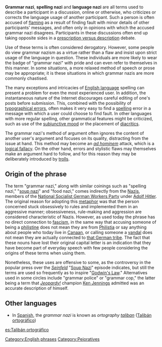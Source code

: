 '''Grammar nazi''', '''spelling nazi''' and '''language nazi''' are all terms used to describe a participant in a discussion, online or otherwise, who criticizes or corrects the language usage of another participant. Such a person is often accused of [[flaming]] as a result of finding fault with minor details of other participants' messages, and often only in opinions with which the accused grammar nazi disagrees. Participants in these discussions often end up taking opposite sides in a [[Prescription and description| prescription versus description]] debate.

Use of these terms is often considered derogatory. However, some people do view grammar nazism as a virtue rather than a flaw and insist upon strict usage of the language in question. These individuals are more likely to wear the badge of "grammar nazi" with pride and can even refer to themselves in this manner. In some situations, a more relaxed method of speech or prose may be appropriate; it is these situations in which grammar nazis are more commonly chastised.

The many exceptions and intricacies of [[English language]] spelling can present a problem for even the most experienced user. In addition, the instantaneous nature of the Internet discourages careful editing of one's posts before submission. This, combined with the possibility of [[typographical error]]s, often makes it very easy to find a [[spelling]] error in a message with which a user could choose to find fault. In other languages with more regular spelling, other grammatical features might be criticized, such as use of the [[subjunctive mood]] or the placement of [[diacritic]]s.

The grammar nazi's method of argument often ignores the content of another user's argument and focuses on its quality, distracting from the issue at hand. This method may become an ''[[ad hominem]]'' attack, which is a [[logical fallacy]]. On the other hand, errors and stylistic flaws may themselves make an argument hard to follow, and for this reason they may be deliberately introduced by [[internet troll|trolls]].

==Origin of the phrase==
The term "grammar nazi," along with similar coinings such as "spelling nazi," "[[soup nazi]]" and "food nazi," comes indirectly from the [[Nazism|Nazis]], members of the [[National Socialist German Workers Party]] under [[Adolf Hitler]]. The original reason for adopting this [[metaphor]] was that the person concerned stuck obsessively to rules and implemented them in an aggressive manner; obsessiveness, rule-making and aggression are considered characteristic of Nazis. However, as used today the phrase has no direct connection to [[fascism]], in the same way that accusing someone of being a [[philistine]] does not mean they are from [[Philistia]] or say anything about people who today live in [[Canaan]], or calling someone a [[vandalism|vandal]] does not mean they are actually connected to [[Vandals|that German tribe]]. The fact that these nouns have lost their original capital letter is an indication that they have become part of everyday speech with few people considering the origins of these terms when using them. 

Nonetheless, these uses are offensive to some, as the controversy in the popular press over the ''[[Seinfeld]]'' "[[Soup Nazi|Soup Nazi]]" episode indicates, but still the terms are used so frequently as to inspire "[[Godwin's Law]]." Alternatives used in some circles include "grammar police" or "grammar cop," the latter being a term that ''[[Jeopardy!]]'' champion [[Ken Jennings]] admitted was an accurate description of himself.

==Other languages==

* In [[Spanish language|Spanish]], the ''grammar nazi'' is known as ''ortography [[taliban]]'' ([[:es:Talibán ortográfico|Talibán ortográfico]])

[[Category:English phrases]]
[[Category:Pejoratives]]

[[es:Talibán ortográfico]]